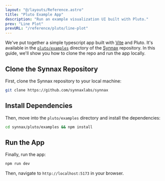 ```yaml
---
layout: "@/layouts/Reference.astro"
title: "Pluto Example App"
description: "Run an example visualization UI built with Pluto."
prev: "Line Plot"
prevURL: "/reference/pluto/line-plot"
---
```


We've put together a simple typescript app built with [Vite](https://vitejs.dev/) and
Pluto. It's available in the [`pluto/examples`](https://github.com/synnaxlabs/synnax/tree/main/pluto/examples) directory of the [Synnax](https://github.com/synnaxlabs/synnax)
repository. In this guide, we'll show you how to clone the repo and run the app locally.

## Clone the Synnax Repository

First, clone the Synnax repository to your local machine:

```bash
git clone https://github.com/synnaxlabs/synnax 
```

## Install Dependencies

Then, move into the `pluto/examples` directory and install the dependencies:

```bash
cd synnax/pluto/examples && npm install
```

## Run the App

Finally, run the app:

```bash
npm run dev
```

Then, navigate to `http://localhost:5173` in your browser.